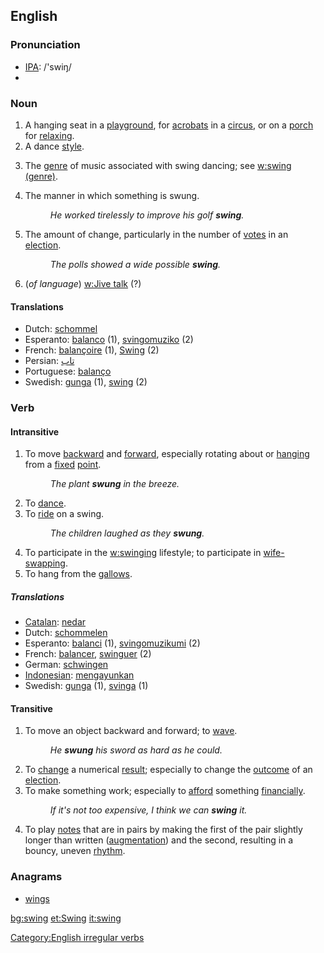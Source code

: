 ==English==

===Pronunciation===
{{wikipedia}}
*[[w:IPA|IPA]]: /'swiŋ/
*{{audio|en-us-swing.ogg|Audio (US)}}

===Noun===
{{en-noun|swing|swings}} 

# A hanging seat in a [[playground]], for [[acrobats]] in a [[circus]], or on a [[porch]] for [[relax]]ing.
# A dance [[style]].
# {{music}} The [[genre]] of music associated with swing dancing; see [[w:swing (genre)]].
# The manner in which something is swung.
#:''He worked tirelessly to improve his golf '''swing'''.''
# The amount of change, particularly in the number of [[vote]]s in an [[election]].
#:''The polls showed a wide possible '''swing'''.''
# (''of language'') [[w:Jive talk]] (?)

====Translations====
*Dutch: [[schommel]] {{m}}
*Esperanto: [[balanco]] (1), [[svingomuziko]] (2)
*French: [[balançoire]] {{f}} (1), [[Swing]] {{m}} (2)
*Persian: [[تاب]]
*Portuguese: [[balanço]]
*Swedish: [[gunga]] (1), [[swing]] (2)

===Verb===
[[Category:English irregular verbs]]
{{en-verb2|'''to swing'''|'''[[swings]]'''|'''[[swung]]'''|'''[[swung]] '''or, archaic,''' [[swungen]]'''|'''[[swinging]]'''}}
====Intransitive====
# To move [[backward]] and [[forward]], especially rotating about or [[hang]]ing from a [[fixed]] [[point]].
#:''The plant '''swung''' in the breeze.''
# To [[dance]].
# To [[ride]] on a swing.
#:''The children laughed as they '''swung'''.''
# To participate in the [[w:swinging]] lifestyle; to participate in [[wife-swapping]].
# To hang from the [[gallows]].

=====Translations=====
*[[Catalan]]: [[nedar]]
*Dutch: [[schommelen]]
*Esperanto: [[balanci]] (1), [[svingomuzikumi]] (2)
*French: [[balancer]], [[swinguer]] (2)
*German: [[schwingen]]
*[[Indonesian]]: [[ayun|mengayunkan]]
*Swedish: [[gunga]] (1), [[svinga]] (1)

====Transitive====
# To move an object backward and forward; to [[wave]].
#:''He '''swung''' his sword as hard as he could.''
# To [[change]] a numerical [[result]]; especially to change the [[outcome]] of an [[election]].
# To make something work; especially to [[afford]] something [[financially]].
#:''If it's not too expensive, I think we can '''swing''' it.''
# {{music}} To play [[notes]] that are in pairs by making the first of the pair slightly longer than written ([[augment]]ation) and the second, resulting in a bouncy, uneven [[rhythm]].

===Anagrams===
*[[wings]]

[[bg:swing]]
[[et:Swing]]
[[it:swing]]